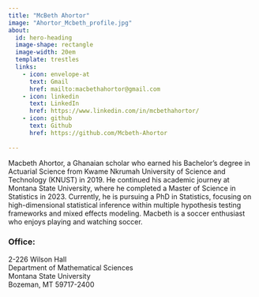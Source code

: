 ```yaml
---
title: "McBeth Ahortor"
image: "Ahortor_Mcbeth_profile.jpg"
about:
  id: hero-heading
  image-shape: rectangle
  image-width: 20em
  template: trestles
  links:
    - icon: envelope-at
      text: Gmail
      href: mailto:macbethahortor@gmail.com
    - icon: linkedin
      text: LinkedIn
      href: https://www.linkedin.com/in/mcbethahortor/
    - icon: github
      text: Github
      href: https://github.com/Mcbeth-Ahortor
    
---
```


::: {#hero-heading}

Macbeth Ahortor, a Ghanaian scholar who earned his Bachelor’s degree in Actuarial Science from Kwame Nkrumah University of Science and Technology (KNUST) in 2019. He continued his academic journey at Montana State University, where he completed a Master of Science in Statistics in 2023. Currently, he is pursuing a PhD in Statistics, focusing on high-dimensional statistical inference within multiple hypothesis testing frameworks and mixed effects modeling. Macbeth is a soccer enthusiast who enjoys playing and watching soccer.


### Office:

2-226 Wilson Hall   
Department of Mathematical Sciences  
Montana State University  
Bozeman, MT 59717-2400

:::

